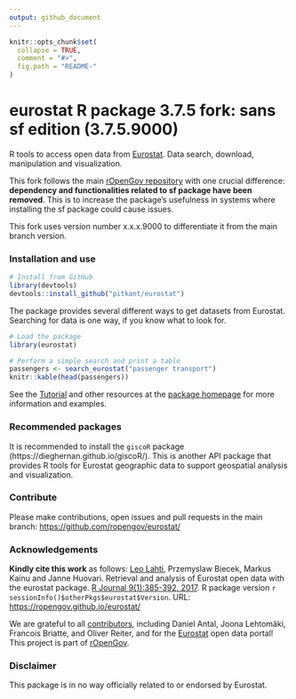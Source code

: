 ```yaml
---
output: github_document
---
```


<!-- README.md is generated from README.Rmd. Please edit that file -->

```r
knitr::opts_chunk$set(
  collapse = TRUE,
  comment = "#>",
  fig.path = "README-"
)
```

# eurostat R package 3.7.5 fork: sans sf edition (3.7.5.9000)

R tools to access open data from [Eurostat](https://ec.europa.eu/eurostat). Data search, download, manipulation and visualization. 

This fork follows the main [rOpenGov repository](https://github.com/rOpenGov/eurostat) with one crucial difference: **dependency and functionalities related to sf package have been removed**. This is to increase the package's usefulness in systems where installing the sf package could cause issues.

This fork uses version number x.x.x.9000 to differentiate it from the main branch version.

### Installation and use

```r
# Install from GitHub
library(devtools)
devtools::install_github("pitkant/eurostat")
```

The package provides several different ways to get datasets from Eurostat. Searching for data is one way, if you know what to look for.

```r
# Load the package
library(eurostat)

# Perform a simple search and print a table
passengers <- search_eurostat("passenger transport")
knitr::kable(head(passengers))
```

See the [Tutorial](https://ropengov.github.io/eurostat/articles/website/eurostat_tutorial.html) and other resources at the [package homepage](https://ropengov.github.io/eurostat/) for more information and examples.

### Recommended packages

It is recommended to install the `giscoR` package (https://dieghernan.github.io/giscoR/). This is another API package that provides R tools for Eurostat geographic data to support geospatial analysis and visualization.

### Contribute

Please make contributions, open issues and pull requests in the main branch: [https://github.com/ropengov/eurostat/](https://github.com/ropengov/eurostat/)

### Acknowledgements

**Kindly cite this work** as follows: [Leo Lahti](https://github.com/antagomir), Przemyslaw Biecek, Markus Kainu and Janne Huovari. Retrieval and analysis of Eurostat open data with the eurostat package. [R Journal 9(1):385-392, 2017](https://journal.r-project.org/archive/2017/RJ-2017-019/index.html). R package version `r sessionInfo()$otherPkgs$eurostat$Version`. URL: [https://ropengov.github.io/eurostat/](https://ropengov.github.io/eurostat/)

We are grateful to all [contributors](https://github.com/ropengov/eurostat/graphs/contributors), including Daniel Antal, Joona Lehtomäki, Francois Briatte, and Oliver Reiter, and for the [Eurostat](https://ec.europa.eu/eurostat/) open data portal! This project is part of [rOpenGov](http://ropengov.org).


### Disclaimer

This package is in no way officially related to or endorsed by Eurostat.